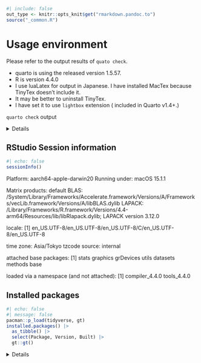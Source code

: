 ```r
#| include: false
out_type <- knitr::opts_knit$get("rmarkdown.pandoc.to")
source("_common.R")
```
# Usage environment {#sec-usage-environment }

Please refer to the output results of `quato check`.

* quarto is using the released version 1.5.57.
* R is version 4.4.0
* I use luaLatex for output in Japanese. I have installed MacTex because TinyTex doesn't include it.
* It may be better to uninstall TinyTex.
* I have set it to use `lightbox` extension ( included in Quarto v1.4+.)

`quarto check` output

<details>

```.sh
# Quarto check output
Quarto 1.5.57
[✓] Checking versions of quarto binary dependencies...
      Pandoc version 3.2.0: OK
      Dart Sass version 1.70.0: OK
      Deno version 1.41.0: OK
      Typst version 0.11.0: OK
[✓] Checking versions of quarto dependencies......OK
[✓] Checking Quarto installation......OK
      Version: 1.5.57
      Path: /Applications/quarto/bin

[✓] Checking tools....................OK
      TinyTeX: (not installed)
      Chromium: (not installed)

[✓] Checking LaTeX....................OK
      Using: Installation From Path
      Path: /usr/local/texlive/2024/bin/universal-darwin
      Version: 2024

[✓] Checking basic markdown render....OK

[✓] Checking Python 3 installation....OK
      Version: 3.12.7
      Path: ~/github/tinderboxwithquarto/.venv/bin/python3
      Jupyter: 5.7.2
      Kernels: python3

[✓] Checking Jupyter engine render....OK

[✓] Checking R installation...........OK
      Version: 4.4.0
      Path: /Library/Frameworks/R.framework/Resources
      LibPaths:
        - /Library/Frameworks/R.framework/Versions/4.4-arm64/Resources/library
      knitr: 1.46
      rmarkdown: 2.26

[✓] Checking Knitr engine render......OK
```

</details>


## RStudio Session information { #sec-session-information }
```.r
#| echo: false
sessionInfo()
```

Platform: aarch64-apple-darwin20
Running under: macOS 15.1.1

Matrix products: default
BLAS:   /System/Library/Frameworks/Accelerate.framework/Versions/A/Frameworks/vecLib.framework/Versions/A/libBLAS.dylib 
LAPACK: /Library/Frameworks/R.framework/Versions/4.4-arm64/Resources/lib/libRlapack.dylib;  LAPACK version 3.12.0

locale:
[1] en_US.UTF-8/en_US.UTF-8/en_US.UTF-8/C/en_US.UTF-8/en_US.UTF-8

time zone: Asia/Tokyo
tzcode source: internal

attached base packages:
[1] stats     graphics  grDevices utils     datasets  methods   base     

loaded via a namespace (and not attached):
[1] compiler_4.4.0 tools_4.4.0   


## Installed packages { #sec-installed-packages }
```.r
#| echo: false
#| message: false
pacman::p_load(tidyverse, gt)
installed.packages() |> 
  as_tibble() |> 
  select(Package, Version, Built) |> 
  gt::gt()
```

<details>
    
<summery>Package List</summery>
    
|Name|Version|Built|
|----|-------|-----|
|askpass|1.2.0|4.4.0|
|backports|1.4.1|4.4.0|
|base|4.4.0|4.4.0|
|base64enc|0.1-3|4.4.0|
|bigD|0.2.0|4.4.0|
|bit|4.0.5|4.4.0|
|bit64|4.0.5|4.4.0|
|bitops|1.0-7|4.4.0|
|blob|1.2.4|4.4.0|
|boot|1.3-30|4.4.0|
|brew|1.0-10|4.4.0|
|brio|1.1.5|4.4.0|
|broom|1.0.5|4.4.0|
|bslib|0.7.0|4.4.0|
|cachem|1.0.8|4.4.0|
|callr|3.7.6|4.4.0|
|cellranger|1.1.0|4.4.0|
|class|7.3-22|4.4.0|
|cli|3.6.2|4.4.0|
|clipr|0.8.0|4.4.0|
|cluster|2.1.6|4.4.0|
|codetools|0.2-20|4.4.0|
|collections|0.3.7|4.4.0|
|colorspace|2.1-0|4.4.0|
|commonmark|1.9.1|4.4.0|
|compiler|4.4.0|4.4.0|
|conflicted|1.2.0|4.4.0|
|cpp11|0.4.7|4.4.0|
|crayon|1.5.2|4.4.0|
|curl|5.2.1|4.4.0|
|cyclocomp|1.1.1|4.4.0|
|data.table|1.15.4|4.4.0|
|datasets|4.4.0|4.4.0|
|DBI|1.2.2|4.4.0|
|dbplyr|2.5.0|4.4.0|
|desc|1.4.3|4.4.0|
|digest|0.6.35|4.4.0|
|downlit|0.4.3|4.4.0|
|dplyr|1.1.4|4.4.0|
|dtplyr|1.3.1|4.4.0|
|ellipsis|0.3.2|4.4.0|
|evaluate|0.23|4.4.0|
|fansi|1.0.6|4.4.0|
|farver|2.1.1|4.4.0|
|fastmap|1.1.1|4.4.0|
|fontawesome|0.5.2|4.4.0|
|forcats|1.0.0|4.4.0|
|foreign|0.8-86|4.4.0|
|fs|1.6.4|4.4.0|
|gargle|1.5.2|4.4.0|
|generics|0.1.3|4.4.0|
|ggplot2|3.5.1|4.4.0|
|gitcreds|0.1.2|4.4.0|
|glue|1.7.0|4.4.0|
|googledrive|2.1.1|4.4.0|
|googlesheets4|1.1.1|4.4.0|
|graphics|4.4.0|4.4.0|
|grDevices|4.4.0|4.4.0|
|grid|4.4.0|4.4.0|
|gt|0.10.1|4.4.0|
|gtable|0.3.5|4.4.0|
|gtExtras|0.5.0|4.4.0|
|haven|2.5.4|4.4.0|
|highr|0.10|4.4.0|
|hms|1.1.3|4.4.0|
|htmltools|0.5.8.1|4.4.0|
|htmlwidgets|1.6.4|4.4.0|
|httr|1.4.7|4.4.0|
|ids|1.0.1|4.4.0|
|isoband|0.2.7|4.4.0|
|jquerylib|0.1.4|4.4.0|
|jsonlite|1.8.8|4.4.0|
|juicyjuice|0.1.0|4.4.0|
|kableExtra|1.4.0|4.4.0|
|KernSmooth|2.23-22|4.4.0|
|knitr|1.46|4.4.0|
|labeling|0.4.3|4.4.0|
|languageserver|0.3.16|4.4.0|
|lattice|0.22-6|4.4.0|
|lazyeval|0.2.2|4.4.0|
|lifecycle|1.0.4|4.4.0|
|lintr|3.1.2|4.4.0|
|lubridate|1.9.3|4.4.0|
|magrittr|2.0.3|4.4.0|
|markdown|1.12|4.4.0|
|MASS|7.3-60.2|4.4.0|
|Matrix|1.7-0|4.4.0|
|memoise|2.0.1|4.4.0|
|methods|4.4.0|4.4.0|
|mgcv|1.9-1|4.4.0|
|mime|0.12|4.4.0|
|modelr|0.1.11|4.4.0|
|munsell|0.5.1|4.4.0|
|nlme|3.1-164|4.4.0|
|nnet|7.3-19|4.4.0|
|nvimcom|0.9.42|4.4.0|
|openssl|2.1.2|4.4.0|
|pacman|0.5.1|4.4.0|
|paletteer|1.6.0|4.4.0|
|parallel|4.4.0|4.4.0|
|pillar|1.9.0|4.4.0|
|pkgbuild|1.4.4|4.4.0|
|pkgconfig|2.0.3|4.4.0|
|pkgload|1.3.4|4.4.0|
|prettyunits|1.2.0|4.4.0|
|prismatic|1.1.2|4.4.0|
|processx|3.8.4|4.4.0|
|progress|1.2.3|4.4.0|
|ps|1.7.6|4.4.0|
|purrr|1.0.2|4.4.0|
|R.cache|0.16.0|4.4.0|
|R.methodsS3|1.8.2|4.4.0|
|R.oo|1.26.0|4.4.0|
|R.utils|2.12.3|4.4.0|
|R6|2.5.1|4.4.0|
|ragg|1.3.0|4.4.0|
|rappdirs|0.3.3|4.4.0|
|RColorBrewer|1.1-3|4.4.0|
|Rcpp|1.0.12|4.4.0|
|reactable|0.4.4|4.4.0|
|reactR|0.5.0|4.4.0|
|readr|2.1.5|4.4.0|
|readxl|1.4.3|4.4.0|
|rematch|2.0.0|4.4.0|
|rematch2|2.1.2|4.4.0|
|remotes|2.5.0|4.4.0|
|reprex|2.1.0|4.4.0|
|rex|1.2.1|4.4.0|
|rlang|1.1.3|4.4.0|
|rmarkdown|2.26|4.4.0|
|roxygen2|7.3.1|4.4.0|
|rpart|4.1.23|4.4.0|
|rprojroot|2.0.4|4.4.0|
|rstudioapi|0.16.0|4.4.0|
|rvest|1.0.4|4.4.0|
|sass|0.4.9|4.4.0|
|scales|1.3.0|4.4.0|
|selectr|0.4-2|4.4.0|
|spatial|7.3-17|4.4.0|
|splines|4.4.0|4.4.0|
|stats|4.4.0|4.4.0|
|stats4|4.4.0|4.4.0|
|stringi|1.8.3|4.4.0|
|stringr|1.5.1|4.4.0|
|styler|1.10.3|4.4.0|
|survival|3.5-8|4.4.0|
|svglite|2.1.3|4.4.0|
|sys|3.4.2|4.4.0|
|systemfonts|1.0.6|4.4.0|
|tcltk|4.4.0|4.4.0|
|textshaping|0.3.7|4.4.0|
|tibble|3.2.1|4.4.0|
|tidyr|1.3.1|4.4.0|
|tidyselect|1.2.1|4.4.0|
|tidyverse|2.0.0|4.4.0|
|timechange|0.3.0|4.4.0|
|tinytex|0.50|4.4.0|
|tools|4.4.0|4.4.0|
|tzdb|0.4.0|4.4.0|
|utf8|1.2.4|4.4.0|
|utils|4.4.0|4.4.0|
|uuid|1.2-0|4.4.0|
|V8|4.4.2|4.4.0|
|vctrs|0.6.5|4.4.0|
|viridisLite|0.4.2|4.4.0|
|vroom|1.6.5|4.4.0|
|withr|3.0.0|4.4.0|
|xfun|0.43|4.4.0|
|xml2|1.3.6|4.4.0|
|xmlparsedata|1.0.5|4.4.0|
|yaml|2.3.8|4.4.0|

</details>






